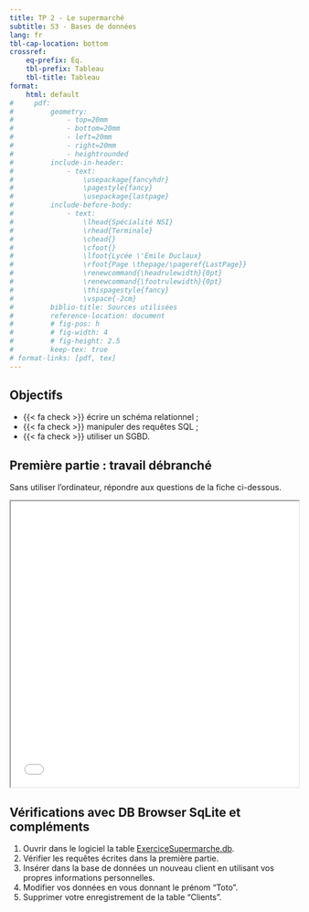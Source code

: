 ```yaml
---
title: TP 2 - Le supermarché
subtitle: S3 - Bases de données
lang: fr
tbl-cap-location: bottom
crossref: 
    eq-prefix: Éq.
    tbl-prefix: Tableau
    tbl-title: Tableau
format:
    html: default
#     pdf: 
#         geometry:
#             - top=20mm
#             - bottom=20mm
#             - left=20mm
#             - right=20mm
#             - heightrounded
#         include-in-header:
#             - text:
#                 \usepackage{fancyhdr}
#                 \pagestyle{fancy}
#                 \usepackage{lastpage}
#         include-before-body:
#             - text:
#                 \lhead{Spécialité NSI} 
#                 \rhead{Terminale}
#                 \chead{} 
#                 \cfoot{}
#                 \lfoot{Lycée \'Emile Duclaux}
#                 \rfoot{Page \thepage/\pageref{LastPage}}
#                 \renewcommand{\headrulewidth}{0pt}
#                 \renewcommand{\footrulewidth}{0pt}
#                 \thispagestyle{fancy}
#                 \vspace{-2cm}
#         biblio-title: Sources utilisées
#         reference-location: document
#         # fig-pos: h
#         # fig-width: 4
#         # fig-height: 2.5
#         keep-tex: true
# format-links: [pdf, tex]
---
```


:::{.callout-tip}
## Objectifs

* {{< fa check >}} écrire un schéma relationnel ;
* {{< fa check >}} manipuler des requêtes SQL ;
* {{< fa check >}} utiliser un SGBD.
:::

## Première partie : travail débranché

Sans utiliser l'ordinateur, répondre aux questions de la fiche ci-dessous.

<iframe src="TP_SQL_Supermarche.pdf" width="100%" height="500px"> </iframe>

## Vérifications avec DB Browser SqLite et compléments

1. Ouvrir dans le logiciel la table [ExerciceSupermarche.db](ExerciceSupermarche.db).
2. Vérifier les requêtes écrites dans la première partie.
3. Insérer dans la base de données un nouveau client en utilisant vos propres informations personnelles.
4. Modifier vos données en vous donnant le prénom "Toto".
5. Supprimer votre enregistrement de la table "Clients".
